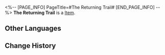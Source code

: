 <%-- [PAGE_INFO]
PageTitle=#The Returning Trail#
[END_PAGE_INFO] --%>
{{Item Infobox
|id          = 25
|image       = Item The Returning Trail.png{{subst:void|<!--$UPLOAD:<<SpriteOutput/ItemFigures/25.png>-<Item The Returning Trail.png>-<Item Icons>>-->}}
|type        = 
|invCategory = 
|rarity      = 3
|effect      = 
|description = Traces from a past journey. Accumulate this to progress on the Path of Return.
}}
{{Description|''Tracks left behind by the Nameless. Follow its guidance to find your way back to Trailblaze's star rail.''}}
'''The Returning Trail''' is a [[Item]].

==Other Languages==
{{Other Languages
|en   = The Returning Trail
|zhs  = 归程轨迹
|zht  = 歸程軌跡
|ja   = 帰還の軌跡
|ko   = 귀환 궤적
|es   = Trayectoria de regreso
|fr   = Rails du retour
|ru   = Траектория возвращения
|th   = รางหวนคืน
|vi   = Quỹ Đạo Trở Về
|de   = Rückkehrpfad
|id   = The Returning Trail
|pt   = A Trilha de Retorno
}}

==Change History==
{{Change History|1.2}}
